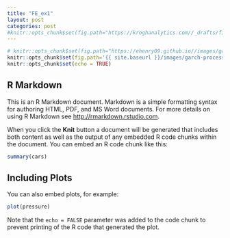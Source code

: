 ```yaml
---
title: "FE_ex1"
layout: post
categories: post
#knitr::opts_chunk$set(fig.path="https://kroghanalytics.com//_drafts/figure/garch-process/")
---
```


```r
# knitr::opts_chunk$set(fig.path="https://ehenry09.github.io//images/garch-process/")
knitr::opts_chunk$set(fig.path='{{ site.baseurl }}/images/garch-process/')
knitr::opts_chunk$set(echo = TRUE)
```

## R Markdown

This is an R Markdown document. Markdown is a simple formatting syntax for authoring HTML, PDF, and MS Word documents. For more details on using R Markdown see <http://rmarkdown.rstudio.com>.

When you click the **Knit** button a document will be generated that includes both content as well as the output of any embedded R code chunks within the document. You can embed an R code chunk like this:

```r
summary(cars)
```

## Including Plots

You can also embed plots, for example:

```r
plot(pressure)
```

Note that the `echo = FALSE` parameter was added to the code chunk to prevent printing of the R code that generated the plot.
